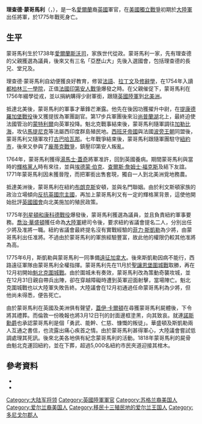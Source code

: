 {{NoteTA
|G1=Military
|G2=地名
}}
{{Infobox military person
|name=理查德·蒙哥馬利<br/>Richard Montgomery
|born = {{birth date|1738|12|2}}
|died = {{death date and age|1775|12|31|1738|12|2}}
|image=[[File:Chappel_Montgomery_full_length.jpg|200px]]
|caption=蒙哥馬利將軍畫像。
|placeofbirth= [[File:Flag_of_the_President_of_Ireland.svg|22px]] [[愛爾蘭王國|愛爾蘭王國]][[斯沃司|斯沃司]]
|placeofdeath= {{flagicon|United Kingdom|1606}} [[英屬魁北克省|英屬魁北克省]][[魁北克市|魁北克市]]
|allegiance={{flagicon|United Kingdom|1606}} [[大不列顛王國|英國]]<br/>{{flagicon|USA|1776}} [[北美十三州|北美十三州]]
|branch= [[英國陸軍|英國陸軍]]<br/>[[大陸軍|大陸軍]]
|serviceyears=1756-1772年：英國陸軍<br/>1775年：大陸軍
|rank= 英國：[[上尉|上尉]]<br/>大陸軍：[[少將|少將]]
|battles= [[七年戰爭|七年戰爭]]<br/>[[美國獨立戰爭|美國獨立戰爭]]<br/>
*[[聖讓恩堡圍城戰|聖讓恩堡圍城戰]]
*[[魁北克戰役_(1775年)|魁北克戰役]]{{KIA}}
}}

'''理查德·蒙哥馬利'''（{{lang-en|'''Richard Montgomery'''}}，{{bd|1738年|12月2日|1775年|12月31日}}），是一名[[愛爾蘭|愛爾蘭]]裔[[大不列顛王國|英國]]軍官，在[[美國獨立戰爭|美國獨立戰爭]]初期於[[大陸軍|大陸軍]]出任將軍，於1775年戰死身亡。

==生平==
蒙哥馬利生於1738年[[愛爾蘭王國|愛爾蘭]][[斯沃司|斯沃司]]，家族世代從政。蒙哥馬利一家，先有理查德的父親{{link-en|湯馬士·蒙哥馬利|Thomas Montgomery (politician)}}獲選為{{link-en|愛爾蘭王國國會|Parliament of Ireland}}議員，後來又有三名「亞歷山大」先後入選國會，包括理查德的長兄{{link-en|亞歷山大·蒙哥馬利 (1720-1800)|Alexander Montgomery (1720–1800)|亞歷山大}}、堂兄{{link-en|亞歷山大·蒙哥馬利 (1686-1729)|Alexander Montgomery (1686–1729)|老亞歷山大}}及{{link-en|亞歷山大·蒙哥馬利 (1785年死)|Alexander Montgomery (died 1785)|小亞歷山大}}。

理查德·蒙哥馬利自幼便獲良好教育，修習[[法語|法語]]、[[拉丁文|拉丁文]]及[[修辭學|修辭學]]，在1754年入讀[[都柏林三一學院|都柏林三一學院]]，正值[[法國印第安人戰爭|法國印第安人戰爭]]爆發之時。在父親催促下，蒙哥馬利在1756年綴學從戎，並以捐納購得少尉軍銜，跟隨[[英國陸軍|英國陸軍]]{{link-en|皇家列斯特郡步兵軍團|Royal Leicestershire Regiment|第17步兵軍團}}到[[北美洲|北美洲]]。

抵達北美後，蒙哥馬利的軍事才華鋒芒漸露。他先在{{link-en|路易斯堡圍城戰|Siege of Louisbourg (1758)}}後因功獲擢升中尉，在[[提康德羅加堡戰役_(1759年)|提康德羅加堡戰役]]後又獲提拔為軍團副官。第17步兵軍團後來沿[[尚普蘭湖|尚普蘭湖]]北上，最終迫使法國管治的[[蒙特利爾|蒙特利爾]]向英軍投降。魁北克戰事結束後，蒙哥馬利隨軍調往[[加勒比海|加勒比海]]，攻佔[[馬提尼克|馬提尼克]]等法屬西印度群島殖民地。[[西班牙帝國|西班牙帝國]]與法國[[波旁王朝|波旁王朝]]同盟後，蒙哥馬利又隨軍攻打[[古巴|古巴]][[哈瓦那|哈瓦那]]。七年戰爭結束後，蒙哥馬利跟隨軍團駐守[[紐約市|紐約市]]，後來又參與了[[龐蒂克戰爭|龐蒂克戰爭]]，鎮壓印第安人叛亂。

1764年，蒙哥馬利獲得[[湯馬士·蓋奇|湯馬士·蓋奇]]將軍准許，回到英國養病。期間蒙哥馬利與當時的[[輝格黨_(英國)|輝格黨人]]時有來往，並與[[埃德蒙·伯克|埃德蒙·伯克]]、[[查爾斯·詹姆士·福克斯|查爾斯·詹姆士·福克斯]]及{{link-en|艾薩克·巴爾|Isaac Barré}}結下友誼。1771年蒙哥馬利因未獲晉陞，而把軍銜出售套現，獨自一人到北美洲覓地務農。

抵達美洲後，蒙哥馬利在紐約[[布朗克斯|布朗克斯]]安頓，並與名門{{link-en|利文斯頓家族|Livingston family}}聯姻。由於利文斯頓家族的政治立場傾向[[爱国者_(美国革命)|反抗英國宗主國]]，再加上蒙哥馬利又有一定的輝格黨背景，這使他開始批評[[英國國會|英國國會]]向北美施加的殖民政策。

1775年[[列星頓和康科德戰役|列星頓和康科德戰役]]爆發後，蒙哥馬利獲選為{{link-en|紐約省自治議會|New York Provincial Congress}}議員，並且負責紐約軍事要務。[[喬治·華盛頓|喬治·華盛頓]]獲任命為[[大陸軍|大陸軍]]總司令後，{{link-en|第二次大陸會議|Second Continental Congress}}要求紐約省議會提名二人，分別出任少將及准將一職。紐約省議會最終提名沒有實戰經驗的[[菲力·斯凱勒|菲力·斯凱勒]]為少將，由蒙哥馬利出任准將。不過由於蒙哥馬利的軍旅經驗豐富，故此他的權限仍較其他准將為高。

1775年6月，斯凱勒與蒙哥馬利一同準備[[遠征加拿大|遠征加拿大]]。後來斯凱勒因病不能行，西路遠征軍隊由蒙哥馬利全權指揮。蒙哥馬利先在11月於[[聖讓恩堡圍城戰|聖讓恩堡圍城戰]]取勝，再在12月初開始[[魁北克戰役_(1775年)|魁北克圍城戰]]。由於圍城未有奏效，蒙哥馬利改為策動奇襲攻城，並在12月31日親自帶兵出陣，卻在穿越障礙時遭到英軍迎面射擊，當場陣亡。魁北克圍城戰也以大陸軍失敗告終。大陸議會在12月初通過任命蒙哥馬利為少將，但他尚未得悉，便告死亡。

由於蒙哥馬利在英國及美洲俱有聲望，{{link-en|魁北克省總督|Governor of Quebec}}[[第一代多爾切斯特男爵蓋伊·卡爾頓|蓋伊·卡爾頓]]在尋獲蒙哥馬利屍體後，下令將其禮葬。而倫敦一份晚報也將3月12日刊的封面邊框塗黑，向其致哀。就連[[諾斯勳爵|諾斯勳爵]]也承認蒙哥馬利是個「勇武、能幹、仁慈、慷慨的叛徒」。華盛頓及斯凱勒兩人互通之書信，也流露出痛心疾首之情。由於蒙哥馬利甚得軍心，大陸議會嘗試低調處理其死訊。後來北美各地俱有紀念蒙哥馬利的活動。1818年蒙哥馬利的屍骨由魁北克運回紐約，並在{{link-en|聖保羅教堂|St. Paul's Chapel}}下葬，超過5,000名紐約市民夾道迎接其棺木。

==參考資料==
{{refbegin}}
*{{cite book|last=Gabriel|first=Michael|title=Major General Richard Montgomery |location=|publisher=Fairleigh Dickinson University Press|year=2002|isbn=}}
*{{cite book|last=Shelton|first=Hal|title=General Richard Montgomery and the American Revolution|location=New York|publisher=New York University Press|year=1994|isbn=}}{{refend}}

{{Authority control}}

{{DEFAULTSORT:Montgomery, Richard}}
[[Category:大陆军将领|Category:大陆军将领]]
[[Category:英國陸軍軍官|Category:英國陸軍軍官]]
[[Category:苏格兰裔美国人|Category:苏格兰裔美国人]]
[[Category:爱尔兰裔美国人|Category:爱尔兰裔美国人]]
[[Category:移民十三殖民地的爱尔兰王国人|Category:移民十三殖民地的爱尔兰王国人]]
[[Category:多尼戈尔郡人|Category:多尼戈尔郡人]]